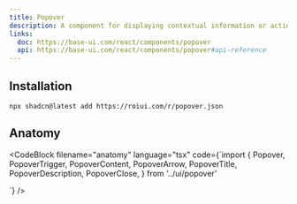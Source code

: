 ```yaml
---
title: Popover
description: A component for displaying contextual information or actions in a floating panel.
links:
  doc: https://base-ui.com/react/components/popover
  api: https://base-ui.com/react/components/popover#api-reference
---
```


<ComponentPreview name="popover-demo" />

## Installation

```package-install
npx shadcn@latest add https://roiui.com/r/popover.json
```

## Anatomy

<CodeBlock
filename="anatomy"
  language="tsx"
  code={`import {
  Popover,
  PopoverTrigger,
  PopoverContent,
  PopoverArrow,
  PopoverTitle,
  PopoverDescription,
  PopoverClose,
} from '../ui/popover'

<Popover>
  <PopoverTrigger />
  <PopoverContent>
    <PopoverArrow />
    <PopoverTitle />
    <PopoverDescription />
    <PopoverClose />
  </PopoverContent>
</Popover>`}
/>
